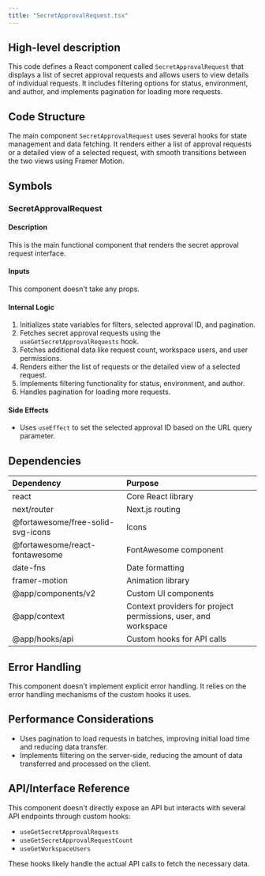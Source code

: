 ```yaml
---
title: "SecretApprovalRequest.tsx"
---
```


## High-level description
This code defines a React component called `SecretApprovalRequest` that displays a list of secret approval requests and allows users to view details of individual requests. It includes filtering options for status, environment, and author, and implements pagination for loading more requests.

## Code Structure
The main component `SecretApprovalRequest` uses several hooks for state management and data fetching. It renders either a list of approval requests or a detailed view of a selected request, with smooth transitions between the two views using Framer Motion.

## Symbols

### SecretApprovalRequest
#### Description
This is the main functional component that renders the secret approval request interface.

#### Inputs
This component doesn't take any props.

#### Internal Logic
1. Initializes state variables for filters, selected approval ID, and pagination.
2. Fetches secret approval requests using the `useGetSecretApprovalRequests` hook.
3. Fetches additional data like request count, workspace users, and user permissions.
4. Renders either the list of requests or the detailed view of a selected request.
5. Implements filtering functionality for status, environment, and author.
6. Handles pagination for loading more requests.

#### Side Effects
- Uses `useEffect` to set the selected approval ID based on the URL query parameter.

## Dependencies
| Dependency | Purpose |
|:-----------|:--------|
| react | Core React library |
| next/router | Next.js routing |
| @fortawesome/free-solid-svg-icons | Icons |
| @fortawesome/react-fontawesome | FontAwesome component |
| date-fns | Date formatting |
| framer-motion | Animation library |
| @app/components/v2 | Custom UI components |
| @app/context | Context providers for project permissions, user, and workspace |
| @app/hooks/api | Custom hooks for API calls |

## Error Handling
This component doesn't implement explicit error handling. It relies on the error handling mechanisms of the custom hooks it uses.

## Performance Considerations
- Uses pagination to load requests in batches, improving initial load time and reducing data transfer.
- Implements filtering on the server-side, reducing the amount of data transferred and processed on the client.

## API/Interface Reference
This component doesn't directly expose an API but interacts with several API endpoints through custom hooks:
- `useGetSecretApprovalRequests`
- `useGetSecretApprovalRequestCount`
- `useGetWorkspaceUsers`

These hooks likely handle the actual API calls to fetch the necessary data.